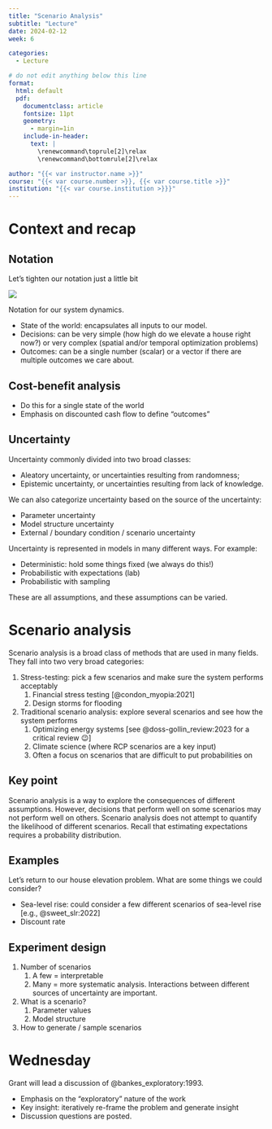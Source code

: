 ```yaml
---
title: "Scenario Analysis"
subtitle: "Lecture"
date: 2024-02-12
week: 6

categories: 
  - Lecture

# do not edit anything below this line
format:
  html: default
  pdf:
    documentclass: article
    fontsize: 11pt
    geometry:
      - margin=1in  
    include-in-header:
      text: |
        \renewcommand\toprule[2]\relax
        \renewcommand\bottomrule[2]\relax

author: "{{< var instructor.name >}}"
course: "{{< var course.number >}}, {{< var course.title >}}"
institution: "{{< var course.institution >}}}"
---
```


# Context and recap

## Notation

Let's tighten our notation just a little bit

::: {#fig-notation}
![](../_assets/img/bayes-rdm-I.png)

Notation for our system dynamics.
:::

- State of the world: encapsulates all inputs to our model.
- Decisions: can be very simple (how high do we elevate a house right now?) or very complex (spatial and/or temporal optimization problems)
- Outcomes: can be a single number (scalar) or a vector if there are multiple outcomes we care about.

## Cost-benefit analysis

- Do this for a single state of the world
- Emphasis on discounted cash flow to define "outcomes"

## Uncertainty

Uncertainty commonly divided into two broad classes:

- Aleatory uncertainty, or uncertainties resulting from randomness;
- Epistemic uncertainty, or uncertainties resulting from lack of knowledge.

We can also categorize uncertainty based on the source of the uncertainty:

- Parameter uncertainty
- Model structure uncertainty
- External / boundary condition / scenario uncertainty

Uncertainty is represented in models in many different ways.
For example:

- Deterministic: hold some things fixed (we always do this!)
- Probabilistic with expectations (lab)
- Probabilistic with sampling

These are all assumptions, and these assumptions can be varied.

# Scenario analysis

Scenario analysis is a broad class of methods that are used in many fields.
They fall into two very broad categories:

1. Stress-testing: pick a few scenarios and make sure the system performs acceptably
    1. Financial stress testing [@condon_myopia:2021]
    1. Design storms for flooding
1. Traditional scenario analysis: explore several scenarios and see how the system performs
    1. Optimizing energy systems [see @doss-gollin_review:2023 for a critical review 😉]
    1. Climate science (where RCP scenarios are a key input)
    1. Often a focus on scenarios that are difficult to put probabilities on

::: {.callout-important}
## Key point

Scenario analysis is a way to explore the consequences of different assumptions.
However, decisions that perform well on some scenarios may not perform well on others.
Scenario analysis does not attempt to quantify the likelihood of different scenarios.
Recall that estimating expectations requires a probability distribution.
:::

## Examples

Let's return to our house elevation problem.
What are some things we could consider?

- Sea-level rise: could consider a few different scenarios of sea-level rise [e.g., @sweet_slr:2022]
- Discount rate

## Experiment design

1. Number of scenarios
    1. A few = interpretable
    1. Many = more systematic analysis. Interactions between different sources of uncertainty are important.
1. What is a scenario?
    1. Parameter values
    1. Model structure
1. How to generate / sample scenarios

# Wednesday

Grant will lead a discussion of @bankes_exploratory:1993.

- Emphasis on the "exploratory" nature of the work
- Key insight: iteratively re-frame the problem and generate insight
- Discussion questions are posted.
